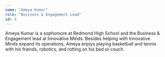 ```yaml
---
name: "Ameya Kumar"
role: "Business & Engagement Lead"
id: 4
---
```


Ameya Kumar is a sophomore at Redmond High School and the Business & Engagement lead at Innovative Minds. Besides helping with Innovative Minds expand its operations, Ameya enjoys playing basketball and tennis with his friends, robotics, and rotting on his bed or couch.
